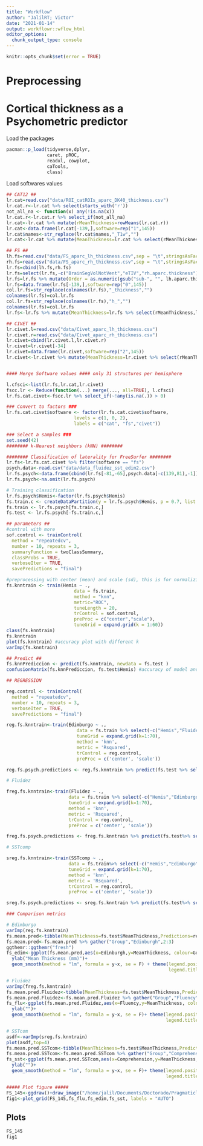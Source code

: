 ```yaml
---
title: "Workflow"
author: "JalilRT; Victor"
date: "2021-01-14"
output: workflowr::wflow_html
editor_options:
  chunk_output_type: console
---
```


```r
knitr::opts_chunk$set(error = TRUE)
```

# Preprocessing

# Cortical thickness as a Psychometric predictor

Load the packages

```r
pacman::p_load(tidyverse,dplyr,
               caret, pROC,
               readxl, cowplot,
               caTools,
               class)
```

Load softwares values

```r
## CAT12 ##
lr.cat=read.csv("data/ROI_catROIs_aparc_DK40_thickness.csv")
lr.cat.r<-lr.cat %>% select(starts_with('r'))
not_all_na <- function(x) any(!is.na(x))
lr.cat.r<-lr.cat.r %>% select_if(not_all_na)
lr.cat<-lr.cat %>% mutate(rMeanThickness=rowMeans(lr.cat.r))
lr.cat<-data.frame(lr.cat[-139,],software=rep("1",145))
lr.cat$names<-str_replace(lr.cat$names,"_T1w","")
lr.cat<-lr.cat %>% mutate(MeanThickness=lr.cat %>% select(rMeanThickness,lMeanThickness) %>% rowMeans())

## FS ##
lh.fs=read.csv("data/FS_aparc_lh_thickness.csv",sep = "\t",stringsAsFactors = T)
rh.fs=read.csv("data/FS_aparc_rh_thickness.csv",sep = "\t",stringsAsFactors = T)
lr.fs=cbind(lh.fs,rh.fs)
lr.fs=select(lr.fs,-c("BrainSegVolNotVent","eTIV","rh.aparc.thickness"))
lr.fs=lr.fs %>% mutate(Order = as.numeric(gsub("sub-", "", lh.aparc.thickness))) %>% arrange(Order)
lr.fs=data.frame(lr.fs[-139,],software=rep("0",145))
col.lr.fs=str_replace(colnames(lr.fs),"_thickness","")
colnames(lr.fs)=col.lr.fs
col.lr.fs=str_replace(colnames(lr.fs),"h_","")
colnames(lr.fs)=col.lr.fs
lr.fs<-lr.fs %>% mutate(MeanThickness=lr.fs %>% select(rMeanThickness,lMeanThickness) %>% rowMeans())

## CIVET ##
lr.civet.l=read.csv("data/Civet_aparc_lh_thickness.csv")
lr.civet.r=read.csv("data/Civet_aparc_rh_thickness.csv")
lr.civet=cbind(lr.civet.l,lr.civet.r)
lr.civet=lr.civet[-34]
lr.civet=data.frame(lr.civet,software=rep("2",145))
lr.civet<-lr.civet %>% mutate(MeanThickness=lr.civet %>% select(rMeanThickness,lMeanThickness) %>% rowMeans())


#### Merge Software values #### only 31 structures per hemisphere

l.cfsci<-list(lr.fs,lr.cat,lr.civet)
fscc.lr <- Reduce(function(...) merge(..., all=TRUE), l.cfsci)
lr.fs.cat.civet<-fscc.lr %>% select_if(~!any(is.na(.)) > 0)

### Convert to factors ###
lr.fs.cat.civet$software <- factor(lr.fs.cat.civet$software, 
                         levels = c(1, 0, 2), 
                         labels = c("cat", "fs","civet"))   

### Select a samples ###
set.seed(42)
######## k-Nearest neighbors (kNN) ########

######## Classification of laterality for FreeSurfer ########
lr.fs<-lr.fs.cat.civet %>% filter(software == "fs")
psych.data<-read.csv("data/data_fluidez_sst_edim2.csv")
lr.fs.psych<-data.frame(cbind(lr.fs[-81,-65],psych.data[-c(139,81),-1])) #remove left side participant = 81
lr.fs.psych<-na.omit(lr.fs.psych)

# Training classification
lr.fs.psych$Hemis<-factor(lr.fs.psych$Hemis)
fs.train.c <- createDataPartition(y = lr.fs.psych$Hemis, p = 0.7, list = FALSE) #training with proportion (p) 
fs.train <- lr.fs.psych[fs.train.c,]  
fs.test <- lr.fs.psych[-fs.train.c,]

## parameters ##
#control with more
sof.control <- trainControl(
  method = "repeatedcv", 
  number = 10, repeats = 3,
  summaryFunction = twoClassSummary,
  classProbs = TRUE,
  verboseIter = TRUE,
  savePredictions = "final")

#preprocessing with center (mean) and scale (sd), this is for normalizing
fs.knntrain <- train(Hemis ~ ., 
                         data = fs.train, 
                         method = "knn",  
                         metric="ROC",
                         tuneLength = 20,
                         trControl = sof.control,
                         preProc = c("center","scale"),
                         tuneGrid = expand.grid(k = 1:60))
class(fs.knntrain)
fs.knntrain
plot(fs.knntrain) #accuracy plot with different k
varImp(fs.knntrain)

## Predict ##
fs.knnPrediccion <- predict(fs.knntrain, newdata = fs.test )
confusionMatrix(fs.knnPrediccion, fs.test$Hemis) #accuracy of model and others

## REGRESSION

reg.control <- trainControl(
  method = "repeatedcv", 
  number = 10, repeats = 3,
  verboseIter = TRUE,
  savePredictions = "final")

reg.fs.knntrain<-train(Edimburgo ~ .,
                          data = fs.train %>% select(-c("Hemis","Fluidez","SSTcomp","MeanThickness","rMeanThickness","lMeanThickness")),
                          tuneGrid = expand.grid(k=1:70),
                          method = 'knn',
                          metric = 'Rsquared',
                          trControl = reg.control,
                          preProc = c('center', 'scale'))

reg.fs.psych.predictions <- reg.fs.knntrain %>% predict(fs.test %>% select(-c("Hemis","Fluidez","SSTcomp")))

# Fluidez 

freg.fs.knntrain<-train(Fluidez ~ .,
                       data = fs.train %>% select(-c("Hemis","Edimburgo","SSTcomp","MeanThickness","rMeanThickness","lMeanThickness")),
                       tuneGrid = expand.grid(k=1:70),
                       method = 'knn',
                       metric = 'Rsquared',
                       trControl = reg.control,
                       preProc = c('center', 'scale'))

freg.fs.psych.predictions <- freg.fs.knntrain %>% predict(fs.test%>% select(-c("Hemis","Edimburgo","SSTcomp","MeanThickness","rMeanThickness","lMeanThickness")))

# SSTcomp

sreg.fs.knntrain<-train(SSTcomp ~ .,
                       data = fs.train%>% select(-c("Hemis","Edimburgo","Fluidez","MeanThickness","rMeanThickness","lMeanThickness")),
                       tuneGrid = expand.grid(k=1:70),
                       method = 'knn',
                       metric = 'Rsquared',
                       trControl = reg.control,
                       preProc = c('center', 'scale'))

sreg.fs.psych.predictions <- sreg.fs.knntrain %>% predict(fs.test%>% select(-c("Hemis","Edimburgo","Fluidez","MeanThickness","rMeanThickness","lMeanThickness")))

### Comparison metrics

# Edimburgo 
varImp(reg.fs.knntrain)
fs.mean.pred<-tibble(MeanThickness=fs.test$MeanThickness,Predictions=reg.fs.psych.predictions,Observed=fs.test$Edimburgo)
fs.mean.pred<-fs.mean.pred %>% gather("Group","Edinburgh",2:3)
ggthemr::ggthemr("fresh")
fs_edim<-ggplot(fs.mean.pred,aes(x=Edinburgh,y=MeanThickness, colour=Group))+geom_point()+
  ylab("Mean Thickness (mm)")+
  geom_smooth(method = "lm", formula = y~x, se = F) + theme(legend.position = c(.2, .9),
                                                            legend.title = element_blank())

# Fluidez
varImp(freg.fs.knntrain)
fs.mean.pred.Fluidez<-tibble(MeanThickness=fs.test$MeanThickness,Predictions=freg.fs.psych.predictions,Observed=fs.test$Fluidez)
fs.mean.pred.Fluidez<-fs.mean.pred.Fluidez %>% gather("Group","Fluency",2:3)
fs_flu<-ggplot(fs.mean.pred.Fluidez,aes(x=Fluency,y=MeanThickness, colour=Group))+geom_point()+
  ylab("")+
  geom_smooth(method = "lm", formula = y~x, se = F)+ theme(legend.position = c(.85, .9),
                                                           legend.title = element_blank())

# SSTcom
asdf<-varImp(sreg.fs.knntrain)
plot(asdf,top=4)
fs.mean.pred.SSTcom<-tibble(MeanThickness=fs.test$MeanThickness,Predictions=round(sreg.fs.psych.predictions),Observed=fs.test$SSTcom)
fs.mean.pred.SSTcom<-fs.mean.pred.SSTcom %>% gather("Group","Comprehension",2:3)
fs_sst<-ggplot(fs.mean.pred.SSTcom,aes(x=Comprehension,y=MeanThickness, colour=Group))+geom_point()+
  ylab("")+
  geom_smooth(method = "lm", formula = y~x, se = F)+ theme(legend.position = c(.2, .9),
                                                           legend.title = element_blank())

##### Plot figure #####
FS_145<-ggdraw()+draw_image("/home/jalil/Documents/Doctorado/Pragmaticlab/paper_dataR/Project/145_FS.png")
fig1<-plot_grid(FS_145,fs_flu,fs_edim,fs_sst, labels = "AUTO")

```

## Plots 

```r
FS_145
fig1
```

